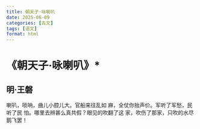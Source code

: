 ```yaml
---
title: 朝天子·咏喇叭
date: 2025-06-09
categories: [古文]
tags: [语文]
format: html
---
```

# 《朝天子·咏喇叭》*
## 明·王磐
喇叭，唢呐，曲儿小腔儿大。官船来往乱如
麻，全仗你抬声价。军听了军愁，民听了民
怕。哪里去辨甚么真共假？眼见的吹翻了这
家，吹伤了那家，只吹的水尽鹅飞罢！